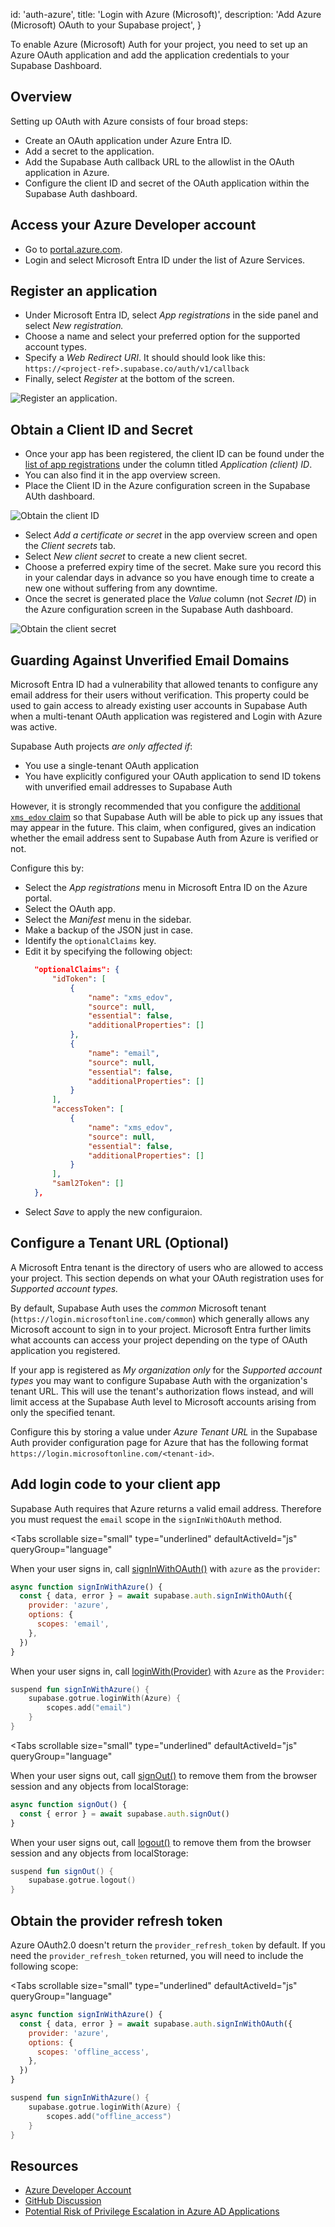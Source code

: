 
  id: 'auth-azure',
  title: 'Login with Azure (Microsoft)',
  description: 'Add Azure (Microsoft) OAuth to your Supabase project',
}

To enable Azure (Microsoft) Auth for your project, you need to set up an Azure OAuth application and add the application credentials to your Supabase Dashboard.

## Overview

Setting up OAuth with Azure consists of four broad steps:

- Create an OAuth application under Azure Entra ID.
- Add a secret to the application.
- Add the Supabase Auth callback URL to the allowlist in the OAuth application in Azure.
- Configure the client ID and secret of the OAuth application within the Supabase Auth dashboard.

## Access your Azure Developer account

- Go to [portal.azure.com](https://portal.azure.com/#home).
- Login and select Microsoft Entra ID under the list of Azure Services.

## Register an application

- Under Microsoft Entra ID, select _App registrations_ in the side panel and select _New registration._
- Choose a name and select your preferred option for the supported account types.
- Specify a _Web_ _Redirect URI_. It should should look like this: `https://<project-ref>.supabase.co/auth/v1/callback`
- Finally, select _Register_ at the bottom of the screen.

![Register an application.](/docs/img/guides/auth-azure/azure-register-app.png)

## Obtain a Client ID and Secret

- Once your app has been registered, the client ID can be found under the [list of app registrations](https://portal.azure.com/#blade/Microsoft_AAD_IAM/ActiveDirectoryMenuBlade/RegisteredApps) under the column titled _Application (client) ID_.
- You can also find it in the app overview screen.
- Place the Client ID in the Azure configuration screen in the Supabase AUth dashboard.

![Obtain the client ID](/docs/img/guides/auth-azure/azure-client-id.png)

- Select _Add a certificate or secret_ in the app overview screen and open the _Client secrets_ tab.
- Select _New client secret_ to create a new client secret.
- Choose a preferred expiry time of the secret. Make sure you record this in your calendar days in advance so you have enough time to create a new one without suffering from any downtime.
- Once the secret is generated place the _Value_ column (not _Secret ID_) in the Azure configuration screen in the Supabase Auth dashboard.

![Obtain the client secret](/docs/img/guides/auth-azure/azure-client-secret.png)

## Guarding Against Unverified Email Domains

Microsoft Entra ID had a vulnerability that allowed tenants to configure any email address for their users without verification. This property could be used to gain access to already existing user accounts in Supabase Auth when a multi-tenant OAuth application was registered and Login with Azure was active.

Supabase Auth projects _are only affected if_:

- You use a single-tenant OAuth application
- You have explicitly configured your OAuth application to send ID tokens with unverified email addresses to Supabase Auth

However, it is strongly recommended that you configure the [additional `xms_edov` claim](https://learn.microsoft.com/en-us/azure/active-directory/develop/migrate-off-email-claim-authorization#using-the-xms_edov-optional-claim-to-determine-email-verification-status-and-migrate-users) so that Supabase Auth will be able to pick up any issues that may appear in the future. This claim, when configured, gives an indication whether the email address sent to Supabase Auth from Azure is verified or not.

Configure this by:

- Select the _App registrations_ menu in Microsoft Entra ID on the Azure portal.
- Select the OAuth app.
- Select the _Manifest_ menu in the sidebar.
- Make a backup of the JSON just in case.
- Identify the `optionalClaims` key.
- Edit it by specifying the following object:
  ```json
    "optionalClaims": {
        "idToken": [
            {
                "name": "xms_edov",
                "source": null,
                "essential": false,
                "additionalProperties": []
            },
            {
                "name": "email",
                "source": null,
                "essential": false,
                "additionalProperties": []
            }
        ],
        "accessToken": [
            {
                "name": "xms_edov",
                "source": null,
                "essential": false,
                "additionalProperties": []
            }
        ],
        "saml2Token": []
    },
  ```
- Select _Save_ to apply the new configuraion.

## Configure a Tenant URL (Optional)

A Microsoft Entra tenant is the directory of users who are allowed to access your project. This section depends on what your OAuth registration uses for _Supported account types._

By default, Supabase Auth uses the _common_ Microsoft tenant (`https://login.microsoftonline.com/common`) which generally allows any Microsoft account to sign in to your project. Microsoft Entra further limits what accounts can access your project depending on the type of OAuth application you registered.

If your app is registered as _My organization only_ for the _Supported account types_ you may want to configure Supabase Auth with the organization's tenant URL. This will use the tenant's authorization flows instead, and will limit access at the Supabase Auth level to Microsoft accounts arising from only the specified tenant.

Configure this by storing a value under _Azure Tenant URL_ in the Supabase Auth provider configuration page for Azure that has the following format `https://login.microsoftonline.com/<tenant-id>`.

## Add login code to your client app

<Admonition type="tip">

Supabase Auth requires that Azure returns a valid email address. Therefore you must request the `email` scope in the `signInWithOAuth` method.

</Admonition>

<Tabs
  scrollable
  size="small"
  type="underlined"
  defaultActiveId="js"
  queryGroup="language"
>
<TabPanel id="js" label="JavaScript">

When your user signs in, call [signInWithOAuth()](/docs/reference/javascript/auth-signinwithoauth) with `azure` as the `provider`:

```js
async function signInWithAzure() {
  const { data, error } = await supabase.auth.signInWithOAuth({
    provider: 'azure',
    options: {
      scopes: 'email',
    },
  })
}
```

</TabPanel>
<TabPanel id="kotlin" label="Kotlin">

When your user signs in, call [loginWith(Provider)](/docs/reference/kotlin/auth-signinwithoauth) with `Azure` as the `Provider`:

```kotlin
suspend fun signInWithAzure() {
    supabase.gotrue.loginWith(Azure) {
        scopes.add("email")
    }
}
```

</TabPanel>
</Tabs>

<Tabs
  scrollable
  size="small"
  type="underlined"
  defaultActiveId="js"
  queryGroup="language"
>
<TabPanel id="js" label="JavaScript">

When your user signs out, call [signOut()](/docs/reference/javascript/auth-signout) to remove them from the browser session and any objects from localStorage:

```js
async function signOut() {
  const { error } = await supabase.auth.signOut()
}
```

</TabPanel>
<TabPanel id="kotlin" label="Kotlin">

When your user signs out, call [logout()](/docs/reference/kotlin/auth-signout) to remove them from the browser session and any objects from localStorage:

```kotlin
suspend fun signOut() {
    supabase.gotrue.logout()
}
```

</TabPanel>
</Tabs>

## Obtain the provider refresh token

Azure OAuth2.0 doesn't return the `provider_refresh_token` by default. If you need the `provider_refresh_token` returned, you will need to include the following scope:

<Tabs
  scrollable
  size="small"
  type="underlined"
  defaultActiveId="js"
  queryGroup="language"
>
<TabPanel id="js" label="JavaScript">

```js
async function signInWithAzure() {
  const { data, error } = await supabase.auth.signInWithOAuth({
    provider: 'azure',
    options: {
      scopes: 'offline_access',
    },
  })
}
```

</TabPanel>
<TabPanel id="kotlin" label="Kotlin">

```kotlin
suspend fun signInWithAzure() {
    supabase.gotrue.loginWith(Azure) {
        scopes.add("offline_access")
    }
}
```

</TabPanel>
</Tabs>

## Resources

- [Azure Developer Account](https://portal.azure.com)
- [GitHub Discussion](https://github.com/supabase/gotrue/pull/54#issuecomment-757043573)
- [Potential Risk of Privilege Escalation in Azure AD Applications](https://msrc.microsoft.com/blog/2023/06/potential-risk-of-privilege-escalation-in-azure-ad-applications/)


